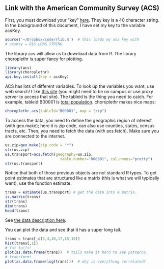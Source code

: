 ## Link with the American Community Survey (ACS)

First, you must download your "key" [here](http://api.census.gov/data/key_signup.html).  They key is a 40 character string. In the background of this document, I have set my key to the variable acsKey. 

```r
source('~/Dropbox/code/rlib.R')  # this loads my acs key with 
# acsKey = BIG LONG STRING
```

The library acs will allow us to download data from R. The library choroplethr is super fancy for plotting.

```r
library(acs)
library(choroplethr)
api.key.install(key = acsKey)   
```


ACS has lots of different variables.  To look up the variables you want, use web search!  I like [this site](https://www.socialexplorer.com/data/ACS2009_5yr/metadata/?ds=ACS09_5yr)  (you might need to be on campus or use proxy server to access that site).  The tableid is the thing you need to catch.  For example, tableid B00001 is [total population](https://www.socialexplorer.com/data/ACS2009_5yr/metadata/?ds=American+Community+Survey+Tables%3A++2005+--+2009+%285-Year+Estimates%29&table=B00001). choroplethr makes nice maps:

```r
choroplethr_acs(tableId="B00001", map = "zip")
```
To access the data, you need to define the geographic region of interest (with geo.make); here it is zip code, can also use counties, states, census tracts, etc.  Then, you need to fetch the data (with acs.fetch). Make sure you are connected to the internet.

```r
us.zip=geo.make(zip.code = "*")
str(us.zip)
us.transport=acs.fetch(geography=us.zip, 
                         table.number="B08301", col.names="pretty")
str(us.transport)
```

Notice that both of those previous objects are not standard R types. To get point estimates that are structured like a matrix (this is what we will typically want), use the function estimate.

```r
trans = estimate(us.transport) # get the data into a matrix.
is.matrix(trans)
str(trans)
dim(trans)
head(trans)
```
See [the data description here](https://www.socialexplorer.com/data/ACS2009_5yr/metadata/?ds=American+Community+Survey+Tables%3A++2005+--+2009+%285-Year+Estimates%29&table=B08006).

You can plot the data and see that it has a super long tail.  
```r
trans = trans[,c(3,4,10,17,18,19)]
hist(trans[,1])  
# fat tails!  
plot(as.data.frame(trans))  # tails make it hard to see patterns. 
# transform:
plot(as.data.frame(log(trans)))  # why is everything correlated?
```